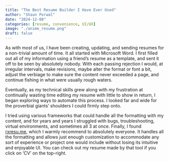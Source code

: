 ```yaml
---
title: "The Best Resume Builder I Have Ever Used"
author: "Shaun Porwal"
date: "2024-12-08"
categories: [resume, convenience, UI/UX]
image: "./anime_resume.png"
draft: false
---
```


As with most of us, I have been creating, updating, and sending resumes for a non-trivial amount of time. It all started with Microsoft Word. I first filled out all of my information using a friend's resume as a template, and sent it off to be seen by absolutely nobody. With each passing rejection I would, at irregular intervals, make revisions, maybe alter the format or font a bit, adjust the verbiage to make sure the content never exceeded a page, and continue fishing in what were usually rough waters.

Eventually, as my technical skills grew along with my frustration at continually wasting time editing my resume with little to show in return, I began exploring ways to automate this process. I looked far and wide for the proverbial giants' shoulders I could firmly step onto.

I tried using various frameworks that could handle all the formatting with my content, and for years and years I struggled with bugs, troubleshooting, virtual environments, and sometimes all 3 at once. Finally, I found [rxresu.me](https://rxresu.me/), which I warmly recommend to absolutely everyone. It handles all the formatting and allows just enough customization to accommodate any sort of experience or project one would include without losing its intuitive and enjoyable UI. You can check out my resume made by that tool if you click on 'CV' on the top-right.